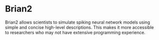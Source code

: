 # Brian2

Brian2 allows scientists to simulate spiking neural network models using simple and concise high-level descriptions. This makes it more accessible to researchers who may not have extensive programming experience.
